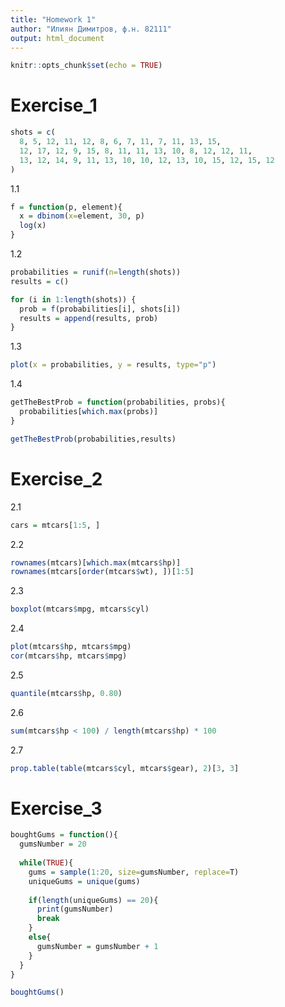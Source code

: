 ```yaml
---
title: "Homework 1"
author: "Илиян Димитров, ф.н. 82111"
output: html_document
---
```


```r
knitr::opts_chunk$set(echo = TRUE)
```


# Exercise_1

``` r
shots = c(
  8, 5, 12, 11, 12, 8, 6, 7, 11, 7, 11, 13, 15,
  12, 17, 12, 9, 15, 8, 11, 11, 13, 10, 8, 12, 12, 11,
  13, 12, 14, 9, 11, 13, 10, 10, 12, 13, 10, 15, 12, 15, 12
)
```

1.1
```r
f = function(p, element){
  x = dbinom(x=element, 30, p)
  log(x)
}
```

1.2
```r
probabilities = runif(n=length(shots))
results = c()

for (i in 1:length(shots)) {
  prob = f(probabilities[i], shots[i])
  results = append(results, prob)
}
```

1.3
```r
plot(x = probabilities, y = results, type="p")
```

1.4
```r
getTheBestProb = function(probabilities, probs){
  probabilities[which.max(probs)]
}

getTheBestProb(probabilities,results)
```


# Exercise_2

2.1
```r
cars = mtcars[1:5, ]
```

2.2
```r
rownames(mtcars)[which.max(mtcars$hp)]
rownames(mtcars[order(mtcars$wt), ])[1:5]
```

2.3
```r
boxplot(mtcars$mpg, mtcars$cyl)
```

2.4
```r
plot(mtcars$hp, mtcars$mpg)
cor(mtcars$hp, mtcars$mpg)
```

2.5
```r
quantile(mtcars$hp, 0.80)
```

2.6
```r
sum(mtcars$hp < 100) / length(mtcars$hp) * 100
```

2.7
```r
prop.table(table(mtcars$cyl, mtcars$gear), 2)[3, 3]
```


# Exercise_3 

```r
boughtGums = function(){
  gumsNumber = 20
  
  while(TRUE){
    gums = sample(1:20, size=gumsNumber, replace=T)
    uniqueGums = unique(gums)
    
    if(length(uniqueGums) == 20){
      print(gumsNumber)
      break
    }
    else{
      gumsNumber = gumsNumber + 1
    }
  }
}

boughtGums()
```
